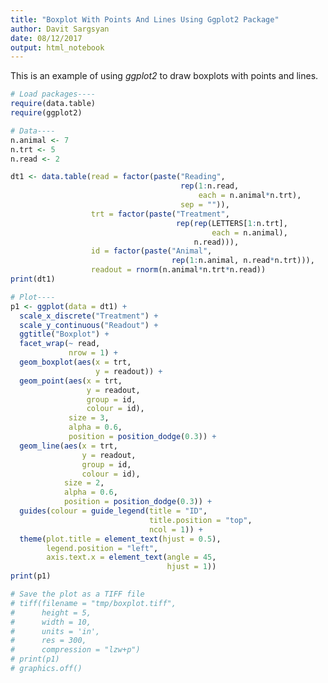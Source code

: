 ```yaml
---
title: "Boxplot With Points And Lines Using Ggplot2 Package"
author: Davit Sargsyan
date: 08/12/2017
output: html_notebook
---
```


This is an example of using *ggplot2* to draw boxplots with points and lines.

```r
# Load packages----
require(data.table)
require(ggplot2)

# Data----
n.animal <- 7
n.trt <- 5
n.read <- 2

dt1 <- data.table(read = factor(paste("Reading",
                                      rep(1:n.read, 
                                          each = n.animal*n.trt),
                                      sep = "")),
                  trt = factor(paste("Treatment", 
                                     rep(rep(LETTERS[1:n.trt],
                                             each = n.animal),
                                         n.read))),
                  id = factor(paste("Animal",
                                    rep(1:n.animal, n.read*n.trt))),
                  readout = rnorm(n.animal*n.trt*n.read))
print(dt1)

# Plot----
p1 <- ggplot(data = dt1) +
  scale_x_discrete("Treatment") + 
  scale_y_continuous("Readout") + 
  ggtitle("Boxplot") +
  facet_wrap(~ read,
             nrow = 1) +
  geom_boxplot(aes(x = trt,
                   y = readout)) +
  geom_point(aes(x = trt,
                 y = readout,
                 group = id,
                 colour = id),
             size = 3,
             alpha = 0.6,
             position = position_dodge(0.3)) + 
  geom_line(aes(x = trt,
                y = readout,
                group = id,
                colour = id),
            size = 2,
            alpha = 0.6,
            position = position_dodge(0.3)) + 
  guides(colour = guide_legend(title = "ID",
                               title.position = "top",
                               ncol = 1)) +
  theme(plot.title = element_text(hjust = 0.5),
        legend.position = "left",
        axis.text.x = element_text(angle = 45,
                                   hjust = 1))
print(p1)

# Save the plot as a TIFF file
# tiff(filename = "tmp/boxplot.tiff",
#      height = 5,
#      width = 10,
#      units = 'in',
#      res = 300,
#      compression = "lzw+p")
# print(p1)
# graphics.off()
```